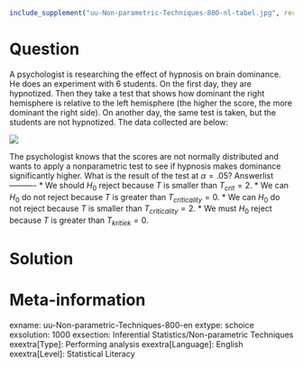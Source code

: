 ```r
include_supplement("uu-Non-parametric-Techniques-800-nl-tabel.jpg", recursive = TRUE)
```

Question
========
  
A psychologist is researching the effect of hypnosis on brain dominance. He does an experiment with 6 students. On the first day, they are hypnotized. Then they take a test that shows how dominant the right hemisphere is relative to the left hemisphere (the higher the score, the more dominant the right side). On another day, the same test is taken, but the students are not hypnotized. The data collected are below:

![](uu-Non-parametric-Techniques-800-nl-tabel.jpg)

The psychologist knows that the scores are not normally distributed and wants to apply a nonparametric test to see if hypnosis makes dominance significantly higher. What is the result of the test at $\alpha = .05$? 
Answerlist
----------
* We should $H_0$ reject because $T$ is smaller than $T_{crit} = 2$.
* We can $H_0$ do not reject because $T$ is greater than $T_{criticality} = 0$.
* We can $H_0$ do not reject because $T$ is smaller than $T_{criticality} = 2$.
* We must $H_0$ reject because $T$ is greater than $T_{kritiek} = 0$.


Solution
========

Meta-information
================
exname: uu-Non-parametric-Techniques-800-en
extype: schoice
exsolution: 1000
exsection: Inferential Statistics/Non-parametric Techniques
exextra[Type]: Performing analysis
exextra[Language]: English
exextra[Level]: Statistical Literacy
